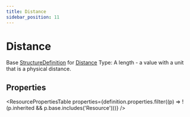 ```yaml
---
title: Distance
sidebar_position: 11
---
```



# Distance

Base <a href="/docs/api/fhir/resources/structuredefinition">StructureDefinition</a> for <a href="/docs/api/fhir/datatypes/distance">Distance</a> Type: A length - a value with a unit that is a physical distance.

<Tabs queryString="section">
<TabItem value="schema" label="Schema" default>

## Properties

<ResourcePropertiesTable
  properties={definition.properties.filter((p) => !(p.inherited && p.base.includes('Resource')))}
/>

</TabItem>
  


</Tabs>
